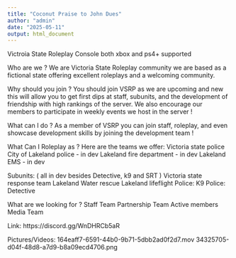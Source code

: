 ```yaml
---
title: "Coconut Praise to John Dues"
author: "admin"
date: "2025-05-11"
output: html_document
---
```


Victroia State Roleplay
Console both xbox and ps4+ supported 

Who are we ? 
We are Victoria State Roleplay community we are based as a fictional state offering excellent roleplays and a welcoming community. 

Why should you join ? 
You should join VSRP as we are upcoming and new this will allow you to get first dips at staff, subunits, and the development of friendship with high rankings of the server. We also encourage our members to participate in weekly events we host in the server ! 

What can I do ? 
As a member of VSRP you can join staff, roleplay, and even showcase development skills by joining the development team ! 

What Can I Roleplay as ? 
Here are the teams we offer: 
Victoria state police 
City of Lakeland police - in dev 
Lakeland fire department - in dev 
Lakeland EMS - in dev

Subunits: ( all in dev besides Detective, k9 and SRT ) 
Victoria state response team 
Lakeland Water rescue
Lakeland lifeflight 
Police: K9 
Police: Detective 

What are we looking for ? 
Staff Team
Partnership Team
Active members
Media Team

Link: https://discord.gg/WnDHRCb5aR

Pictures/Videos:  164eaff7-6591-44b0-9b71-5dbb2ad0f2d7.mov 34325705-d04f-48d8-a7d9-b8a09ecd4706.png